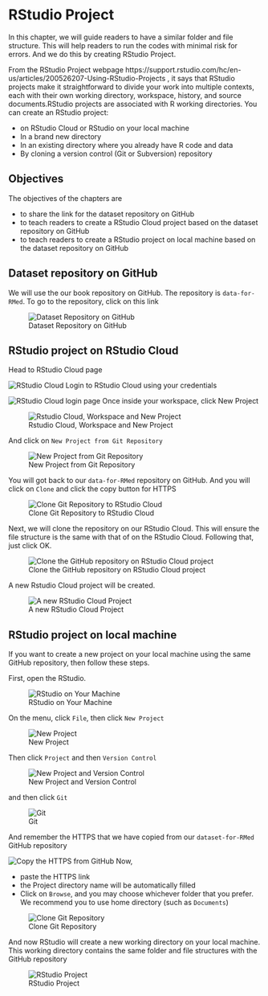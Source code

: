 # RStudio Project

In this chapter, we will guide readers to have a similar folder and file structure. This will help readers to run the codes with minimal risk for errors. And we do this by creating RStudio Project. 

From the RStudio Project webpage https://support.rstudio.com/hc/en-us/articles/200526207-Using-RStudio-Projects , it says that RStudio projects make it straightforward to divide your work into multiple contexts, each with their own working directory, workspace, history, and source documents.RStudio projects are associated with R working directories. You can create an RStudio project:

- on RStudio Cloud or RStudio on your local machine
- In a brand new directory
- In an existing directory where you already have R code and data
- By cloning a version control (Git or Subversion) repository

## Objectives

The objectives of the chapters are

- to share the link for the dataset repository on GitHub
- to teach readers to create a RStudio Cloud project based on the dataset repository on GitHub
- to teach readers to create a RStudio project on local machine based on the dataset repository on GitHub

## Dataset repository on GitHub

We will use the our book repository on GitHub. The repository is `data-for-RMed`. To go to the repository, click on this link 

![Dataset Repository on GitHub](5clonegit.png)


## RStudio project on RStudio Cloud

Head to RStudio Cloud page

![RStudio Cloud](1login.png)
Login to RStudio Cloud using your credentials

![RStudio Cloud login page](2login.png)
Once inside your workspace, click New Project

![Rstudio Cloud, Workspace and New Project](3newproject.png)

And click on `New Project from Git Repository`

![New Project from Git Repository](4newprojectfromgit.png)

You will got back to our `data-for-RMed` repository on GitHub. And you will click on `Clone` and click the copy button for HTTPS

![Clone Git Repository to RStudio Cloud](5clonegit.png) 

Next, we will clone the repository on our RStudio Cloud. This will ensure the file structure is the same with that of on the RStudio Cloud. Following that, just click OK.

![Clone the GitHub repository on RStudio Cloud project](6paste_url_git.png)

A new Rstudio Cloud project will be created.

![A new RStudio Cloud Project](7rstudiocloud.png)

## RStudio project on local machine

If you want to create a new project on your local machine using the same GitHub repository, then follow these steps.

First, open the RStudio.

![RStudio on Your Machine](11openrstudio.png)

On the menu, click `File`, then click `New Project`

![New Project](12newproject.png) 



Then click `Project` and then `Version Control`

![New Project and Version Control](13newproject.png)

and then click `Git`

![Git](14git.png)

And remember the HTTPS that we have copied from our `dataset-for-RMed` GitHub repository

![Copy the HTTPS from GitHub](15copyurlgit.png)
Now, 

- paste the HTTPS link 
- the Project directory name will be automatically filled
- Click on `Browse`, and you may choose whichever folder that you prefer. We recommend you to use home directory (such as `Documents`)

![Clone Git Repository](16clonegit.png)

And now RStudio will create a new working directory on your local machine. This working directory contains the same folder and file structures with the GitHub repository

![RStudio Project](17rstudio.png)

